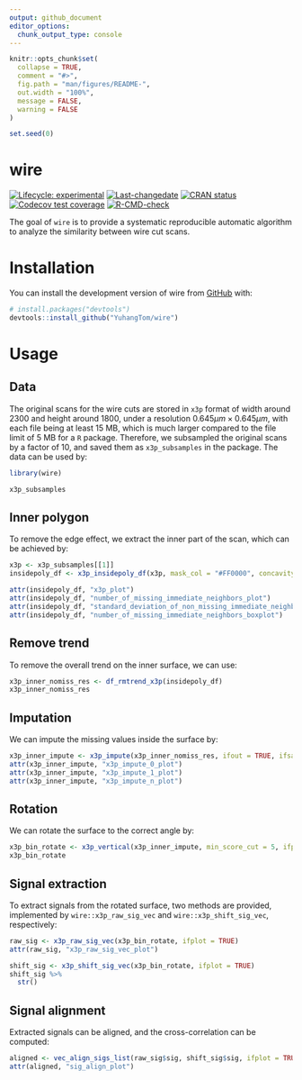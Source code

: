```yaml
---
output: github_document
editor_options: 
  chunk_output_type: console
---
```


<!-- README.md is generated from README.Rmd. Please edit that file -->

```r
knitr::opts_chunk$set(
  collapse = TRUE,
  comment = "#>",
  fig.path = "man/figures/README-",
  out.width = "100%",
  message = FALSE,
  warning = FALSE
)

set.seed(0)
```


# wire


<!-- badges: start -->
[![Lifecycle: experimental](https://img.shields.io/badge/lifecycle-experimental-orange.svg)](https://lifecycle.r-lib.org/articles/stages.html#experimental)
[![Last-changedate](https://img.shields.io/badge/last%20change-`r gsub('-', '--', Sys.Date())`-yellowgreen.svg)](https://github.com/YuhangTom/wire/commits/main)
[![CRAN
status](https://www.r-pkg.org/badges/version/wire.png)](https://CRAN.R-project.org/package=wire)
[![Codecov test coverage](https://codecov.io/gh/YuhangTom/wire/branch/main/graph/badge.svg)](https://app.codecov.io/gh/YuhangTom/wire?branch=main)
[![R-CMD-check](https://github.com/YuhangTom/wire/actions/workflows/R-CMD-check.yaml/badge.svg)](https://github.com/YuhangTom/wire/actions/workflows/R-CMD-check.yaml)
<!-- badges: end -->

The goal of `wire` is to provide a systematic reproducible automatic algorithm to analyze the similarity between wire cut scans.


# Installation


You can install the development version of wire from [GitHub](https://github.com/) with:

``` r
# install.packages("devtools")
devtools::install_github("YuhangTom/wire")
```


# Usage


## Data


The original scans for the wire cuts are stored in `x3p` format of width around 2300 and height around 1800,
under a resolution $0.645 \mu m \times 0.645 \mu m$,
with each file being at least 15 MB,
which is much larger compared to the file limit of 5 MB for a `R` package.
Therefore,
we subsampled the original scans by a factor of 10,
and saved them as `x3p_subsamples` in the package.
The data can be used by:

```r
library(wire)

x3p_subsamples
```


## Inner polygon


To remove the edge effect,
we extract the inner part of the scan,
which can be achieved by:

```r
x3p <- x3p_subsamples[[1]]
insidepoly_df <- x3p_insidepoly_df(x3p, mask_col = "#FF0000", concavity = 1.5, b = 1, ifplot = TRUE)

attr(insidepoly_df, "x3p_plot")
attr(insidepoly_df, "number_of_missing_immediate_neighbors_plot")
attr(insidepoly_df, "standard_deviation_of_non_missing_immediate_neighbors_plot")
attr(insidepoly_df, "number_of_missing_immediate_neighbors_boxplot")
```


## Remove trend


To remove the overall trend on the inner surface,
we can use:

```r
x3p_inner_nomiss_res <- df_rmtrend_x3p(insidepoly_df)
x3p_inner_nomiss_res
```


## Imputation


We can impute the missing values inside the surface by:

```r
x3p_inner_impute <- x3p_impute(x3p_inner_nomiss_res, ifout = TRUE, ifsave = FALSE, dir_name = NULL, ifplot = TRUE)
attr(x3p_inner_impute, "x3p_impute_0_plot")
attr(x3p_inner_impute, "x3p_impute_1_plot")
attr(x3p_inner_impute, "x3p_impute_n_plot")
```


## Rotation


We can rotate the surface to the correct angle by:

```r
x3p_bin_rotate <- x3p_vertical(x3p_inner_impute, min_score_cut = 5, ifplot = TRUE)
x3p_bin_rotate
```


## Signal extraction


To extract signals from the rotated surface,
two methods are provided,
implemented by
`wire::x3p_raw_sig_vec`
and
`wire::x3p_shift_sig_vec`,
respectively:

```r
raw_sig <- x3p_raw_sig_vec(x3p_bin_rotate, ifplot = TRUE)
attr(raw_sig, "x3p_raw_sig_vec_plot")

shift_sig <- x3p_shift_sig_vec(x3p_bin_rotate, ifplot = TRUE)
shift_sig %>%
  str()
```


## Signal alignment


Extracted signals can be aligned,
and the cross-correlation can be computed:

```r
aligned <- vec_align_sigs_list(raw_sig$sig, shift_sig$sig, ifplot = TRUE)
attr(aligned, "sig_align_plot")
```

